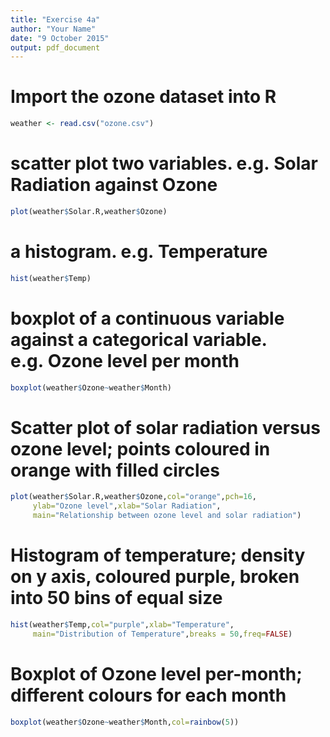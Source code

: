 ```yaml
---
title: "Exercise 4a"
author: "Your Name"
date: "9 October 2015"
output: pdf_document
---
```


# Import the ozone dataset into R

```r
weather <- read.csv("ozone.csv")
```

# scatter plot two variables. e.g. Solar Radiation against Ozone

```r
plot(weather$Solar.R,weather$Ozone)
```

# a histogram. e.g. Temperature

```r
hist(weather$Temp)
```

# boxplot of a continuous variable against a categorical variable. e.g. Ozone level per month

```r
boxplot(weather$Ozone~weather$Month)
```


# Scatter plot of solar radiation versus ozone level; points coloured in orange with filled circles

```r
plot(weather$Solar.R,weather$Ozone,col="orange",pch=16,
     ylab="Ozone level",xlab="Solar Radiation", 
     main="Relationship between ozone level and solar radiation")
```

# Histogram of temperature; density on y axis, coloured purple, broken into 50 bins of equal size

```r
hist(weather$Temp,col="purple",xlab="Temperature",
     main="Distribution of Temperature",breaks = 50,freq=FALSE)
```

# Boxplot of Ozone level per-month; different colours for each month

```r
boxplot(weather$Ozone~weather$Month,col=rainbow(5))
```

